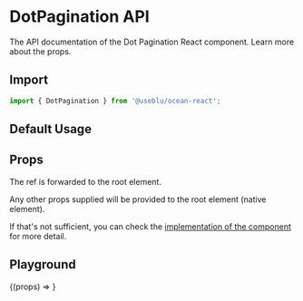 
<Meta title="Components/DotPagination" component={DotPagination} />

# DotPagination API

The API documentation of the Dot Pagination React component. Learn more about the props.

## Import

```javascript
import { DotPagination } from '@useblu/ocean-react';
```

## Default Usage

<Canvas withSource="open" withToolbar>
  <Story name="usage">
    <DotPagination activeItem={1} items={4} />
  </Story>
</Canvas>

## Props

<ArgsTable of="." />

The ref is forwarded to the root element.

Any other props supplied will be provided to the root element (native element).

If that's not sufficient, you can check the [implementation of the component](https://github.com/ocean-ds/ocean-web/blob/master/packages/ocean-react/src/DotPagination/DotPagination.tsx) for more detail.

## Playground

<Canvas>
  <Story
    name="playground"
    args={{
      activeItem: 1,
      items: 4,
    }}
    argTypes={{
      activeItem: {
        options: [1, 2, 3, 4, 5, 6, 7, 8, 9, 10],
        defaultValue: 1,
      },
      items: {
        options: [2, 3, 4, 5, 6, 7, 8, 9, 10],
        defaultValue: 4,
      },
    }}
  >
    {(props) => <DotPagination id="dot-pagination-playground" {...props} />}
  </Story>
</Canvas>
